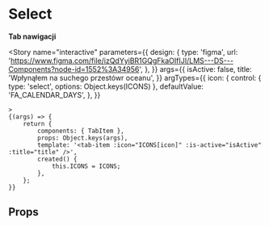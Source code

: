 
<Meta title="components/TabItem" component={TabItem} />

# Select

**Tab nawigacji**

<Story
	name="interactive"
	parameters={{
		design: {
			type: 'figma',
			url: 'https://www.figma.com/file/izQdYyiBR1GQgFkaOIfIJI/LMS---DS---Components?node-id=1552%3A34956',
		},
	}}
	args={{
		isActive: false,
		title: 'Wpłynąłem na suchego przestówr oceanu',
	}}
	argTypes={{
		icon: {
			control: { type: 'select', options: Object.keys(ICONS) },
			defaultValue: 'FA_CALENDAR_DAYS',
		},
	}}
>
	>
	{(args) => {
		return {
			components: { TabItem },
			props: Object.keys(args),
			template: '<tab-item :icon="ICONS[icon]" :is-active="isActive" :title="title" />',
			created() {
				this.ICONS = ICONS;
			},
		};
	}}
</Story>

## Props

<Props of={WnlSelect} />
